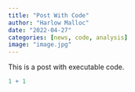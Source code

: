 ```yaml
---
title: "Post With Code"
author: "Harlow Malloc"
date: "2022-04-27"
categories: [news, code, analysis]
image: "image.jpg"
---
```


This is a post with executable code.

```r
1 + 1
```
